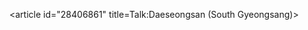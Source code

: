 <article id="28406861" title=Talk:Daeseongsan (South Gyeongsang)>
	<talkpage id="28406861" title="Talk:Daeseongsan (South Gyeongsang)">
{{WikiProject Korea|skgeo=yes|class=Stub|importance=low}}
{{WikiProject Mountains|class=Stub|importance=Low}}
	</talkpage>
</article>